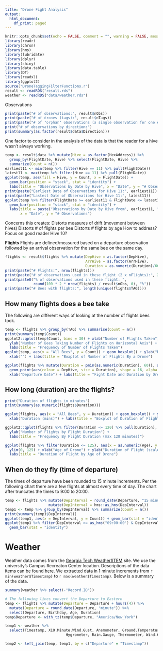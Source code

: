 ```yaml
---
title: "Drone Fight Analysis"
output:
  html_document:
    df_print: paged
---
```


```r
knitr::opts_chunk$set(echo = FALSE, comment = "", warning = FALSE, message = FALSE)
library(readr)
library(chron)
library(hms)
library(lubridate)
library(dplyr)
library(shiny)
library(data.table)
library(DT)
library(readxl)
library(ggplot2)
source("DroneTaggingFilterFunctions.r")
result <- readRDS("result.rds")
weather <- readRDS("data/weather.rds")
```
Observations
```r
print(paste("# of observations:", result$nObs))
print(paste("# of drones (tags):", result$nTags))
print(paste("# of 'orphan' observations (a single observation for one drone on a day:", result$nOneObs))
print("# of observations by direction:")
print(summary(as.factor(result$data$Direction)))

```
One factor to consider in the analysis of the data is that the reader for a hive wasn't always working.

```r
temp <- result$data %>% mutate(Hive = as.factor(HexAddress)) %>%
  group_by(FlightDate, Hive) %>% select(FlightDate, Hive) %>%
  summarize(Count = n())
earliest11 <- min(temp %>% filter(Hive == 11) %>% pull(FlightDate))
latest11 <- max(temp %>% filter(Hive == 11) %>% pull(FlightDate))
ggplot(temp, aes(fill = Hive, y = Count, x = FlightDate)) + 
  geom_bar(position = "stack", stat = "identity") +
  labs(title = "Observations by Date by Hive", x = "Date", y = "# Observations")
print(paste("Earliest Date of Observations for Hive 11:", earliest11))
print(paste("Lastest Date of Observations for Hive 11:", latest11))
ggplot(temp %>% filter(FlightDate >= earliest11 & FlightDate <= latest11), aes(fill = Hive, y = Count, x = FlightDate)) + 
  geom_bar(position = "stack", stat = "identity") +
  labs(title = paste("Observations by Date by Hive from", earliest11, "through", latest11), 
       x = "Date", y = "# Observations")
```

Concerns this creates:
Distorts measures of drift (movement between hives)
Distorts # of flights per bee
Distorts # flights by age
How to address?  Focus on good reader Hive 10?

**Flights**    Flights are defined/measured based on a departure observation followed by an arrival
observation for the same bee on the same day.  
```r
flights <- result$flights %>% mutate(DepHive = as.factor(DepHive), 
                                     ArrHive = as.factor(ArrHive),
                                     Duration = as.numeric(Duration)/60)
print(paste("# Flights:", nrow(flights)))
print(paste("# of observations used in these flight (2 x nFlights):", 2 * nrow(flights)))
print(paste0("% of observations used in these flight: ", 
             round(100 * 2 * nrow(flights) / result$nObs, 0), "%"))
print(paste("# Bees with flights:", length(unique(flights$TAG))))
```


## How many flights does a bee take
The following are different ways of looking at the number of flights bees took.
```r
temp <- flights %>% group_by(TAG) %>% summarise(Count = n())
print(summary(temp$Count))
ggplot2::qplot(temp$Count, bins = 30) + xlab("Number of Flights Taken") +
  ylab("Number of Bees Taking Number of Flights on Horizontal Axis") +
  labs(title = "Frequency of Number of Flights Taken")
ggplot(temp, aes(x = "All Bees", y = Count)) + geom_boxplot() + ylab("Number of Flights") +
  xlab("") + labs(title = "Boxplot of Number of Flights By a Drone")
```
```r
ggplot(flights %>% mutate(Duration = pmin(as.numeric(Duration), 60)), aes(x = Departure, y = TAG)) + 
  geom_point(aes(colour = DepHive, size = Duration), shape = 16, alpha = .5) +
  xlab("Departure Date") + labs(title = "Fight Date and Duration by Drone")
```

## How long (duration) are the flights?
```r
print("Duration of flights in minutes")
print(summary(as.numeric(flights$Duration)))

ggplot(flights, aes(x = "All Bees", y = Duration)) + geom_boxplot() + ylab("Number of Flights") +
  xlab("Duration (mins)") + labs(title = "Boxplot of Duration of Flights")

ggplot2::qplot(flights %>% filter(Duration <= 120) %>% pull(Duration), bins = 30) + xlab("Duration of Flights") +
  ylab("Number of Flights by Flight Duration") +
  labs(title = "Frequency By Flight Duration (max 120 minutes)")

ggplot(flights %>% filter(Duration <= 125), aes(x = as.numeric(Age), y = Duration)) + geom_point() +
  ylim(0, 125) + xlab("Age of Drone") + ylab("Duration of Flight (scale limited to 125)") +
  labs(title = "Duration of Flight by Age of Drone")

```

## When do they fly (time of departure)
The times of departure have been rounded to 15 minute increments.  Per the following chart there 
are a few flights at almost every time of day.  The chart after truncates the times to 9:00 to 20:00.
```r
temp <- flights %>% mutate(DepInterval = round_date(Departure, "15 minutes")) %>%
                    mutate(DepInterval = hms::as_hms(DepInterval)) 
temp1 <- temp %>% group_by(DepInterval) %>% summarize(Count = n())
print(summary(temp1$DepInterval))
ggplot(temp1, aes(x = DepInterval, y = Count)) + geom_bar(stat = "identity")
ggplot(temp1 %>% filter(DepInterval >= as_hms("09:00:00") & DepInterval <= as_hms("20:00:00")), aes(x = DepInterval, y = Count)) + 
  geom_bar(stat = "identity")

```
# Weather    
Weather data comes from the [Georgia Tech WeatherSTEM](https://gatech.weatherstem.com) site. We use the
university's Campus Recreaton Center location.  Descriptions of the data items can be found [here](https://gatech.weatherstem.com/data).  We extracted data in 1 minute increments from `r min(weather$Timestamp)` to `r max(weather$Timestamp)`.  Below is a summary of the data.  

```r
summary(weather %>% select(-"Record.ID"))
```

```r
# The following lines convert the Departure to Eastern
temp <- flights %>% mutate(Departure = Departure + hours(4)) %>% 
  mutate(Departure = round_date(Departure, "minute")) %>% 
  select(Departure, Birthday, Age, Duration)
temp$Departure <- with_tz(temp$Departure, "America/New_York")

temp1 <- weather %>% 
  select(Timestamp, X10.Minute.Wind.Gust, Anemometer, Ground.Temperature, 
                            Hygrometer, Rain.Gauge, Thermometer, Wind.Chill)

temp2 <- left_join(temp, temp1, by = c("Departure" = "Timestamp"))
```

